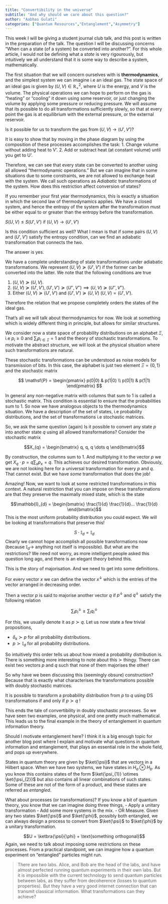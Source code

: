 ```yaml
---
title: "Convertibility in the universe"
subtitle: "And why should we care about this question?"
author: "Aabhas Gulati"
categories: ["Quantum Resources","Entanglement","Asymmetry"]
---
```


This week I will be giving a student journal club talk, and this post is written in the preparation of the talk. The question I will be discussing concerns "When can a state (of a system) be converted into another?". For this whole article, I would not be defining what a *state* is very rigourously, but intuitively we all understand that it is some way to describe a system, mathematically. 


The first situation that we will concern ourselves with is **thermodynamics**, and the simplest system we can imagine i.e an ideal gas. The state space of an ideal gas is given by $(U,V) \in \mathbb{R}_+^2$, where $U$ is the energy, and $V$ is the volume. The physical operations we can hope to perform on the gas is "heating" or "cooling" it down using some reservoir, or just changing the volume by applying some pressure or reducing pressure. We will assume that its possible to do all transformations sufficiently slowly, so that at every point the gas is at equilibrium with the external pressure, or the external reservoir. 

Is it possible for us to transform the gas from $(U,V) \rightarrow (U',V')$? 

It is easy to show that by moving in the phase diagram by using the composition of these processes accomplishes the task:
1. Change volume without adding heat to V'.
2. Add or subtract heat (at constant volume) until you get to U'.

Therefore, we can see that every state can be converted to another using all allowed "thermodynamic operations." But we can imagine that in some situations due to some constraints, we are not allowed to exchange heat with the system. We call such operations as *Adiabatic* transformations of the system. How does this restriction affect conversion of states? 

If you remember your first year thermodynamics, this is exactly a situation in which the second law of thermodynamics applies. We have a closed system, and hence the entropy of the system after the transformation must be either equal to or greater than the entropy before the transformation. 

$S(U,V) \leq S(U',V')$ if $(U,V) \rightarrow (U',V')$

Is this condition sufficient as well? What I mean is that if some pairs $(U,V)$ and $(U',V')$ satisfy the entropy condition, can we find an adiabatic transformation that connects the two. 

The answer is yes. 

We have a complete understanding of state transformations under adiabatic transformations. We represent $(U,V) \succcurlyeq (U',V')$ if the former can be converted into the latter. We note that the following conditions are true

1. $(U,V) \succcurlyeq (U,V)$. 
2. $(U,V) \succcurlyeq (U',V'), (U',V') \succcurlyeq (U'',V'') \implies (U,V) \succcurlyeq (U'',V'')$. 
3. Either $(U,V) \succcurlyeq (U',V')$ and $(U',V') \succcurlyeq (U,V)$ \implies $(U,V) = (U',V')$.

Therefore the relation that we propose completely orders the states of the ideal gas. 

That's all we will talk about thermodynamics for now. We look at something which is widely different thing in principle, but allows for similar structures. 

We consider now a state space of probability distributions on an alphabet $\Xi$, i.e $p_i \geq 0$ and $\sum_{i} p_{i \in \Xi} = 1$ and the theory of stochastic transformations. To motivate the abstract structure, we will look at the physical situation where such transformations are natural. 


These stochastic transformations can be understood as noise models for transmission of bits. In this case, the alphabet is just two element $\Xi = \{0,1\}$ and the stochastic matrix  

$$
\mathsf{P} =
\begin{pmatrix}
p(0|0) & p(1|0) \\
p(0|1) & p(1|1)
\end{pmatrix}
$$

In general any non-negative matrix with columns that sum to $1$ is called a stochastic matrix. This condition is essential to ensure that the probabilities sum to $1$. So now we have analogous objects to the thermodynamics situation. We have a description of the set of states, i.e probability distributions, and the set of transformations i.e stochastic matrices. 

So, we ask the same question (again)
Is it possible to convert any state $p$ into another state $q$ using all allowed transformations?
Consider the stochastic matrix 

$$X_{q} = \begin{bmatrix}
q, q, q \dots q
\end{bmatrix}$$

By construction, the columns sum to $1$. And multiplying it to the vector $p$ we get 
$X_{q} \cdot p  = q \sum_{x} p_{x} = q$. This achieves our desired transformation. Obviously, we are not looking here for a universal transformation for every $p$ and $q$. That cannot exist. But we have *some* transformation that does the job!

Amazing! Now, we want to look at some restricted transformations in this context. A natural restriction that you can impose on these transformations are that they preserve the maximally mixed state, which is the state 

$$\mathbb{I}_{d} = \begin{bmatrix}
\frac{1}{d} \frac{1}{d}... \frac{1}{d} 
\end{bmatrix}$$
This is the most uniform probability distribution you could expect. We will be looking at transformations that preserve this! 

$$S \cdot \mathbb{I}_d = \mathbb{I}_{d}$$Clearly we cannot hope accomplish all possible transformations now (because $\mathbb{I}_{d} \rightarrow$ anything not itself is impossible). But what are the restrictions? We need not worry, as more intelligent people asked this question long ago, and there is an elegant theory behind this. 

This is the story of majorisation. And we need to get into some definitions. 

For every vector $x$ we can define the vector $x^{\downarrow}$ which is the entries of the vector arranged in decreasing order. 

Then a vector $p$ is said to majorise another vector $q$ if $p^{\downarrow}$ and $q^{\downarrow}$ satisfy the following relation

$$ \sum_{i} p^{\downarrow}_{i} \geq  \sum_{i} q^{\downarrow}_{i}$$

For this, we usually denote it as $p \succ q$. Let us now state a few trivial propositions, 

- $\delta_{k} \succ p$ for all probability distributions. 
- $p \succ \mathbb{I}_{d}$ for all probability distributions. 

So intuitively this order tells us about how mixed a probability distribution is. There is something more interesting to note about this $\succ$ thingy. There can exist two vectors $p$ and $q$ such that none of them majorises the other! 

So why have we been discussing this (seemingly obsure) construction? Because that is exactly what characterises the transformations possible with doubly stochastic matrices. 

It is possible to transform a probability distribution from $p$ to $q$ using $\mathsf{DS}$ transformations if and only if $p \succ q$ ! 

This ends the tale of convertibility in doubly stochastic processes. So we have seen two examples, one physical, and one pretty much mathematical. This leads us to the final example in the theory of entanglement in quantum information theory. 

Should I motivate entanglement here? I think it is a big enough topic for another blog post where I explain and motivate what questions in quantum information and entanglement, that plays an essential role in the whole field, and pops up everywhere. 

States in quantum theory are given by $\ket{\psi}$ that are vectors in a Hilbert space. When we have two systems, we have states in $H_{a} \otimes H_{b}$. As you know this contains states of the form $\ket{\psi_{1}} \otimes \ket{\psi_{2}}$ but also contains all linear combinations of such states. Some of these are not of the form of a product, and these states are referred as *entangled*. 

What about processes (or transformations)? 
If you know a bit of quantum theory, you know that we can imagine doing three things, 
- Apply a unitary transformation 
- Add some more systems in the mix. 
- OR Measure. 
Given any two states $\ket{\psi}$ and $\ket{\phi}$, possibly both entangled, we can always design a process to convert from  $\ket{\psi}$ to $\ket{\phi}$ by a unitary transformation. 

$$U = \ketbra{\psi}{\phi} + \text{something orthogonal}$$
Again, we need to talk about imposing some restrictions on these processes. From a practical standpoint, we can imagine how a quantum experiment on "entangled" particles might run. 

> There are two labs. Alice, and Bob are the head of the labs, and have almost perfected running quantum experiments in their own labs. But it is impossible with the current technology to send quantum particles between labs, as they suffer from decoherence (losses to quantum properties). But they have a very good internet connection that can transmit classical information. What transformations can they achieve? 




